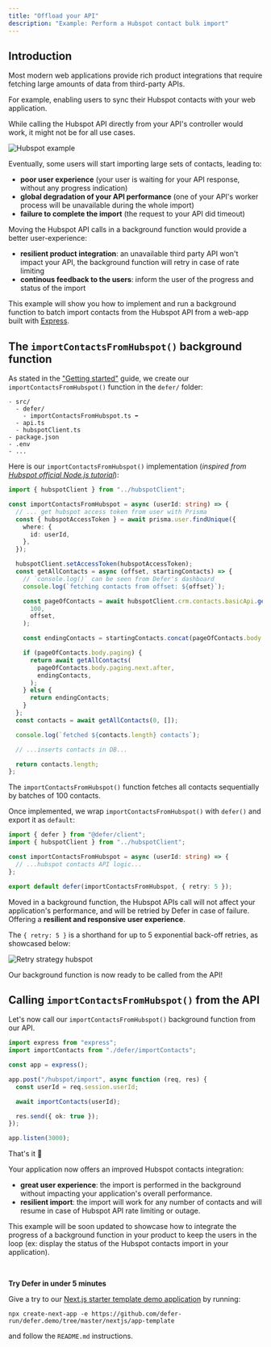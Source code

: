 ```yaml
---
title: "Offload your API"
description: "Example: Perform a Hubspot contact bulk import"
---
```


## Introduction

Most modern web applications provide rich product integrations that require
fetching large amounts of data from third-party APIs.

For example, enabling users to sync their Hubspot contacts with your web
application.

While calling the Hubspot API directly from your API's controller would work, it
might not be for all use cases.

<Frame>
  <img
    src="/images/features/retries/hubspot-example.png"
    alt="Hubspot example"
  />
</Frame>

Eventually, some users will start importing large sets of contacts, leading to:

- **poor user experience** (your user is waiting for your API response, without
  any progress indication)
- **global degradation of your API performance** (one of your API's worker
  process will be unavailable during the whole import)
- **failure to complete the import** (the request to your API did timeout)

Moving the Hubspot API calls in a background function would provide a better
user-experience:

- **resilient product integration**: an unavailable third party API won't impact
  your API, the background function will retry in case of rate limiting
- **continous feedback to the users**: inform the user of the progress and
  status of the import

This example will show you how to implement and run a background function to
batch import contacts from the Hubspot API from a web-app built with
[Express](https://expressjs.com/).

## The `importContactsFromHubspot()` background function

As stated in the ["Getting started"](/get-started/quickstart/nextjs) guide, we
create our `importContactsFromHubspot()` function in the `defer/` folder:

```
- src/
  - defer/
    - importContactsFromHubspot.ts ⬅
  - api.ts
  - hubspotClient.ts
- package.json
- .env
- ...
```

Here is our `importContactsFromHubspot()` implementation (_inspired from
[Hubspot official Node.js tutorial](https://developers.hubspot.com/docs/api/idea-tracker-tutorial-part-1)_):

```ts defer/importContactsFromHubspot.ts
import { hubspotClient } from "../hubspotClient";

const importContactsFromHubspot = async (userId: string) => {
  // ... get hubspot access token from user with Prisma
  const { hubspotAccessToken } = await prisma.user.findUnique({
    where: {
      id: userId,
    },
  });

  hubspotClient.setAccessToken(hubspotAccessToken);
  const getAllContacts = async (offset, startingContacts) => {
    // `console.log()` can be seen from Defer's dashboard
    console.log(`fetching contacts from offset: ${offset}`);

    const pageOfContacts = await hubspotClient.crm.contacts.basicApi.getPage(
      100,
      offset,
    );

    const endingContacts = startingContacts.concat(pageOfContacts.body.results);

    if (pageOfContacts.body.paging) {
      return await getAllContacts(
        pageOfContacts.body.paging.next.after,
        endingContacts,
      );
    } else {
      return endingContacts;
    }
  };
  const contacts = await getAllContacts(0, []);

  console.log(`fetched ${contacts.length} contacts`);

  // ...inserts contacts in DB...

  return contacts.length;
};
```

The `importContactsFromHubspot()` function fetches all contacts sequentially by
batches of 100 contacts.

Once implemented, we wrap `importContactsFromHubspot()` with `defer()` and
export it as `default`:

```ts defer/importContactsFromHubspot.ts
import { defer } from "@defer/client";
import { hubspotClient } from "../hubspotClient";

const importContactsFromHubspot = async (userId: string) => {
  // ...hubspot contacts API logic...
};

export default defer(importContactsFromHubspot, { retry: 5 });
```

Moved in a background function, the Hubspot APIs call will not affect your
application's performance, and will be retried by Defer in case of failure.
Offering a **resilient and responsive user experience**.

The `{ retry: 5 }` is a shorthand for up to 5 exponential back-off retries, as
showcased below:

<Frame>
  <img
    src="/images/features/retries/hubspot-retry-5.png"
    alt="Retry strategy hubspot"
  />
</Frame>

Our background function is now ready to be called from the API!

## Calling `importContactsFromHubspot()` from the API

Let's now call our `importContactsFromHubspot()` background function from our
API.

```ts defer/importContactsFromHubspot.ts
import express from "express";
import importContacts from "./defer/importContacts";

const app = express();

app.post("/hubspot/import", async function (req, res) {
  const userId = req.session.userId;

  await importContacts(userId);

  res.send({ ok: true });
});

app.listen(3000);
```

That's it 🎉

Your application now offers an improved Hubspot contacts integration:

- **great user experience**: the import is performed in the background without
  impacting your application's overall performance.
- **resilient import**: the import will work for any number of contacts and will
  resume in case of Hubspot API rate limiting or outage.

This example will be soon updated to showcase how to integrate the progress of a
background function in your product to keep the users in the loop (ex: display
the status of the Hubspot contacts import in your application).

<br />

<Info>

**Try Defer in under 5 minutes**

Give a try to our
[Next.js starter template demo application](https://demo-nextjs-with-defer.vercel.app/)
by running:

`npx create-next-app -e https://github.com/defer-run/defer.demo/tree/master/nextjs/app-template`

and follow the `README.md` instructions.

</Info>
